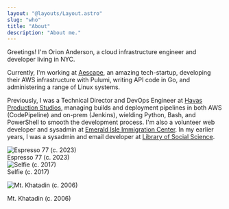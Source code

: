 ```yaml
---
layout: "@layouts/Layout.astro"
slug: "who"
title: "About"
description: "About me."
---
```



Greetings! I'm Orion Anderson, a cloud infrastructure engineer and developer living in NYC.

Currently, I'm working at [Aescape][1], an amazing tech-startup, developing their AWS infrastructure with Pulumi, writing API code in Go, and administering a range of Linux systems.

Previously, I was a Technical Director and DevOps Engineer at [Havas Production Studios][2], managing builds and deployment pipelines in both AWS (CodePipeline) and on-prem (Jenkins), wielding Python, Bash, and PowerShell to smooth the development process. I'm also a volunteer web developer and sysadmin at [Emerald Isle Immigration Center][3]. In my earlier years, I was a sysadmin and email developer at [Library of Social Science][4].

<img src={me3Img.src} class="responsive top-pad" alt="Espresso 77 (c. 2023)" />
<div class="caption">Espresso 77 (c. 2023)</div>

<img src={me2Img.src} class="responsive top-pad" alt="Selfie (c. 2017)" />
<div class="caption">Selfie (c. 2017)</div>

<img
  src={khatadinImg.src}
  class="responsive top-pad"
  alt="Mt. Khatadin (c. 2006)"
/>
<div class="caption">Mt. Khatadin (c. 2006)</div>

[1]: https://www.aescape.com
[2]: https://havasproductionstudios.com
[3]: https://eiic.org
[4]: https://www.libraryofsocialscience.com